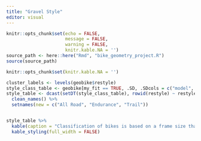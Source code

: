 ```yaml
---
title: "Gravel Style"
editor: visual
---
```


```r
knitr::opts_chunk$set(echo = FALSE,
                      message = FALSE,
                      warning = FALSE,
                      knitr.kable.NA = '')
source_path <- here::here("Rmd", "bike_geometry_project.R")
source(source_path)


```

```r
knitr::opts_chunk$set(knitr.kable.NA = '')

cluster_labels <- levels(geobike$restyle)
style_class_table <- geobike[my_fit == TRUE, .SD, .SDcols = c("model", "restyle")]
style_table <- dcast(setDT(style_class_table), rowid(restyle) ~ restyle, value.var = "model")[, .SD, .SDcols = cluster_labels] %>%
  clean_names() %>%
  setnames(new = c("All Road", "Endurance", "Trail"))


style_table %>%
  kable(caption = "Classification of bikes is based on a frame size that fits a 176 cm (5' 9.3\") cm high rider, according to manufacturer's charts.") %>%
  kable_styling(full_width = FALSE)


```
